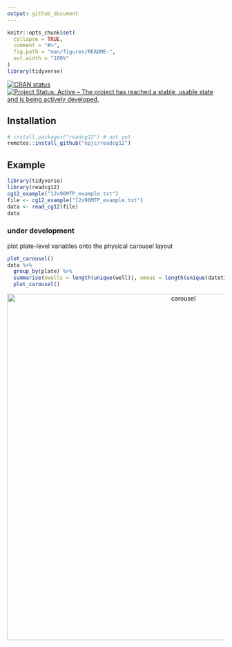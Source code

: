 ```yaml
---
output: github_document
---
```


<!-- README.md is generated from README.Rmd. Please edit that file -->

```r
knitr::opts_chunk$set(
  collapse = TRUE,
  comment = "#>",
  fig.path = "man/figures/README-",
  out.width = "100%"
)
library(tidyverse)
```

[![CRAN status](http://www.r-pkg.org/badges/version/readcg12)](https://cran.r-project.org/package=readcg12)
[![Project Status: Active – The project has reached a stable, usable state and is being actively developed.](https://www.repostatus.org/badges/latest/active.svg)](https://www.repostatus.org/#active)

## Installation

<!-- You can install the released version of gp1 from [CRAN](https://CRAN.R-project.org) with: -->

``` r
# install.packages("readcg12") # not yet
remotes::install_github("npjc/readcg12")
```

## Example


```r
library(tidyverse)
library(readcg12)
cg12_example("12x96MTP_example.txt")
file <- cg12_example("12x96MTP_example.txt")
data <- read_cg12(file)
data
```


### under development

plot plate-level variables onto the physical carousel layout
```r
plot_carousel()
data %>%
  group_by(plate) %>%
  summarise(nwells = length(unique(well)), nmeas = length(unique(datetime))) %>%
  plot_carousel()
```

<p align="center">
  <img src="inst/extdata/carousel.svg" alt="carousel" height="800px">
</p>
